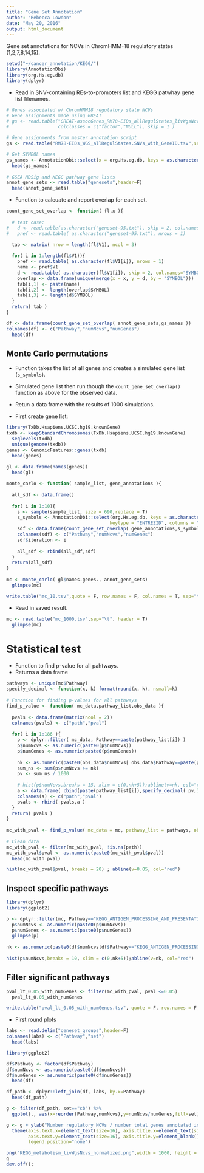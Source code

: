 ```yaml
---
title: "Gene Set Annotation"
author: "Rebecca Lowdon"
date: "May 20, 2016"
output: html_document
---
```


Gene set annotations for NCVs in ChromHMM-18 regulatory states (1,2,7,8,14,15).

```r
setwd("~/cancer_annotation/KEGG/")
library(AnnotationDbi)
library(org.Hs.eg.db)
library(dplyr)
```

* Read in SNV-containing REs-to-promoters list and KEGG patwhay gene list filenames.

```r
# Genes associated w/ ChromHMM18 regulatory state NCVs
# Gene assignments made using GREAT
# gs <- read.table("GREAT-assocGenes_RM78-EIDs_allRegulStates_livWgsNcvs.txt",sep="\t",
#                  colClasses = c("factor","NULL"), skip = 1 )

# Gene assignments from master annotation script
gs <- read.table("RM78-EIDs_WGS_allRegulStates.SNVs_with_GeneID.tsv",sep = "\t",header = T)

# Get SYMBOL names
gs_names <- AnnotationDbi::select(x = org.Hs.eg.db, keys = as.character(gs$genes.gene_id), columns = "SYMBOL", keytype = "ENTREZID")
  head(gs_names)
  
# GSEA MDSig and KEGG pathway gene lists
annot_gene_sets <- read.table("genesets",header=F)
  head(annot_gene_sets)
```

* Function to calcuate and report overlap for each set.

```r
count_gene_set_overlap <- function( fl,x ){
  
  # test case:
#   d <- read.table(as.character("geneset-95.txt"), skip = 2, col.names="SYMBOL") 
#   pref <- read.table( as.character("geneset-95.txt"), nrows = 1)

  tab <- matrix( nrow = length(fl$V1), ncol = 3)
                     
  for( i in 1:length(fl$V1)){
    pref <- read.table( as.character(fl$V1[i]), nrows = 1)
    name <- pref$V1
    d <- read.table( as.character(fl$V1[i]), skip = 2, col.names="SYMBOL")
    overlap <- data.frame(unique(merge(x = x, y = d, by = "SYMBOL")))
    tab[i,1] <- paste(name)
    tab[i,2] <- length(overlap$SYMBOL)
    tab[i,3] <- length(d$SYMBOL)
  }
  return( tab )
}

df <- data.frame(count_gene_set_overlap( annot_gene_sets,gs_names ))
colnames(df) <- c("Pathway","numNcvs","numGenes")
  head(df)
```


## Monte Carlo permutations

* Function takes the list of all genes and creates a simulated gene list (`s_symbols`).
* Simulated gene list then run though the `count_gene_set_overlap()` function as above for the observed data.
* Retun a data frame with the results of 1000 simulations.

* First create gene list:

```r
library(TxDb.Hsapiens.UCSC.hg19.knownGene)
txdb <- keepStandardChromosomes(TxDb.Hsapiens.UCSC.hg19.knownGene)
  seqlevels(txdb)
  unique(genome(txdb))
genes <- GenomicFeatures::genes(txdb)
  head(genes)
  
gl <- data.frame(names(genes))
  head(gl)  
```


```r
monte_carlo <- function( sample_list, gene_annotations ){
 
  all_sdf <- data.frame()
 
  for( i in 1:10){
    s <- sample(sample_list, size = 690,replace = T)
    s_symbols <- AnnotationDbi::select(org.Hs.eg.db, keys = as.character(s),
                                      keytype = "ENTREZID", columns = "SYMBOL")
    sdf <- data.frame(count_gene_set_overlap( gene_annotations,s_symbols ))
    colnames(sdf) <- c("Pathway","numNcvs","numGenes")
    sdf$iteration <- i
 
    all_sdf <- rbind(all_sdf,sdf)
  }
  return(all_sdf)
}
 
mc <- monte_carlo( gl$names.genes., annot_gene_sets)
  glimpse(mc)

write.table("mc_10.tsv",quote = F, row.names = F, col.names = T, sep="\t")
```

* Read in saved result.

```r
mc <- read.table("mc_1000.tsv",sep="\t", header = T)
  glimpse(mc)
```


# Statistical test

* Function to find p-value for all pahtways.
* Returns a data frame

```r
pathways <- unique(mc$Pathway)
specify_decimal <- function(x, k) format(round(x, k), nsmall=k)
  
# Function for finding p-values for all pathways
find_p_value <- function( mc_data,pathway_list,obs_data ){
 
  pvals <- data.frame(matrix(ncol = 2))
  colnames(pvals) <- c("path","pval")
 
  for( i in 1:186 ){
    p <- dplyr::filter( mc_data, Pathway==paste(pathway_list[i]) )
    p$numNcvs <- as.numeric(paste0(p$numNcvs))
    p$numGenes <- as.numeric(paste0(p$numGenes))
 
    nk <- as.numeric(paste0(obs_data$numNcvs[ obs_data$Pathway==paste(pathway_list[i]) ]))
    sum_ns <- sum(p$numNcvs >= nk)
    pv <- sum_ns / 1000
 
    # hist(p$numNcvs,breaks = 15, xlim = c(0,nk+5));abline(v=nk, col="red")
    a <- data.frame( cbind(paste(pathway_list[i]),specify_decimal( pv,3 )) )
    colnames(a) <- c("path","pval")
    pvals <- rbind( pvals,a )
  }
  return( pvals )
}
 
mc_with_pval <- find_p_value( mc_data = mc, pathway_list = pathways, obs_data = df )
 
# Clean data
mc_with_pval <- filter(mc_with_pval, !is.na(path))
mc_with_pval$pval <- as.numeric(paste0(mc_with_pval$pval))
  head(mc_with_pval)

hist(mc_with_pval$pval, breaks = 20) ; abline(v=0.05, col="red")
```


## Inspect specific pathways

```r
library(dplyr)
library(ggplot2)

p <- dplyr::filter(mc, Pathway=="KEGG_ANTIGEN_PROCESSING_AND_PRESENTATION")
  p$numNcvs <- as.numeric(paste0(p$numNcvs))
  p$numGenes <- as.numeric(paste0(p$numGenes))
  glimpse(p)  
 
nk <- as.numeric(paste0(df$numNcvs[df$Pathway=="KEGG_ANTIGEN_PROCESSING_AND_PRESENTATION"]))
 
hist(p$numNcvs,breaks = 10, xlim = c(0,nk+5));abline(v=nk, col="red")
```


## Filter significant pathways

```r
pval_lt_0.05_with_numGenes <- filter(mc_with_pval, pval <=0.05)
  pval_lt_0.05_with_numGenes

write.table("pval_lt_0.05_with_numGenes.tsv", quote = F, row.names = F, col.names = T, sep = "\t")
```





* First round plots

```r
labs <- read.delim("geneset_groups",header=F)
colnames(labs) <- c("Pathway","set")
  head(labs)

library(ggplot2)

df$Pathway <- factor(df$Pathway)
df$numNcvs <- as.numeric(paste0(df$numNcvs))
df$numGenes <- as.numeric(paste0(df$numGenes))
  head(df)

df_path <- dplyr::left_join(df, labs, by.x=Pathway)
  head(df_path)

g <- filter(df_path, set=="cb") %>%
  ggplot(., aes(x=reorder(Pathway,numNcvs),y=numNcvs/numGenes,fill=set)) + geom_bar(stat = "identity", fill="yellow") + coord_flip()

g <- g + ylab("Number regulatory NCVs / number total genes annotated in pathway") +
  theme(axis.text.x=element_text(size=16), axis.title.x=element_text(size=16),
        axis.text.y=element_text(size=16), axis.title.y=element_blank(),
        legend.position="none")

png("KEGG_metabolism_livWgsNcvs_normalized.png",width = 1000, height = 1200)
g
dev.off();

```

